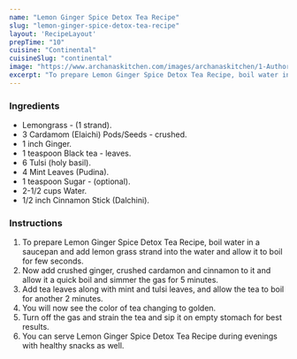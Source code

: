 ---
name: "Lemon Ginger Spice Detox Tea Recipe"
slug: "lemon-ginger-spice-detox-tea-recipe"
layout: 'RecipeLayout'
prepTime: "10"
cuisine: "Continental"
cuisineSlug: "continental"
image: "https://www.archanaskitchen.com/images/archanaskitchen/1-Author/shaheen_ali/Golden_Tea.jpg"
excerpt: "To prepare Lemon Ginger Spice Detox Tea Recipe, boil water in a saucepan and add lemon grass strand into the water and allow it to boil for few seconds"
---

### Ingredients

- Lemongrass - (1 strand).
- 3 Cardamom (Elaichi) Pods/Seeds - crushed.
- 1 inch Ginger.
- 1 teaspoon Black tea - leaves.
- 6 Tulsi (holy basil).
- 4 Mint Leaves (Pudina).
- 1 teaspoon Sugar - (optional).
- 2-1/2 cups Water.
- 1/2 inch Cinnamon Stick (Dalchini).

### Instructions

1. To prepare Lemon Ginger Spice Detox Tea Recipe, boil water in a saucepan and add lemon grass strand into the water and allow it to boil for few seconds.
1. Now add crushed ginger, crushed cardamon and cinnamon to it and allow it a quick boil and simmer the gas for 5 minutes.
1. Add tea leaves along with mint and tulsi leaves, and allow the tea to boil for another 2 minutes.
1. You will now see the color of tea changing to golden.
1. Turn off the gas and strain the tea and sip it on empty stomach for best results.
1. You can serve Lemon Ginger Spice Detox Tea Recipe during evenings with healthy snacks as well.
